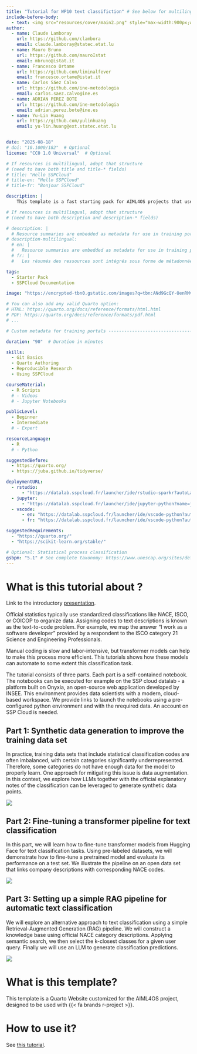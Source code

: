 ```yaml
---
title: "Tutorial for WP10 text classifiction" # See below for multilingual resource
include-before-body:
  - text: <img src="resources/cover/main2.png" style="max-width:900px;width:100%"><br>
author:
  - name: Claude Lamboray
    url: https://github.com/clambora
    email: claude.lamboray@statec.etat.lu
  - name: Mauro Bruno
    url: https://github.com/mauroIstat
    email: mbruno@istat.it
  - name: Francesco Ortame
    url: https://github.com/liminalfever
    email: francesco.ortame@istat.it
  - name: Carlos Sáez Calvo
    url: https://github.com/ine-metodologia
    email: carlos.saez.calvo@ine.es
  - name: ADRIAN PEREZ BOTE
    url: https://github.com/ine-metodologia
    email: adrian.perez.bote@ine.es
  - name: Yu-Lin Huang
    url: https://github.com/yulinhuang
    email: yu-lin.huang@ext.statec.etat.lu


date: "2025-08-18"
# doi: "10.1000/182"  # Optional
license: "CC0 1.0 Universal"  # Optional

# If resources is multilingual, adopt that structure
# (need to have both title and title-* fields)
# title: "Hello SSPCloud"
# title-en: "Hello SSPCloud"
# title-fr: "Bonjour SSPCloud"

description: |
    This template is a fast starting pack for AIML4OS projects that use `R`. For `Python` projects, see [this `Github` repository](https://github.com/InseeFrLab/AIML4OS-template-quarto-python).

# If resources is multilingual, adopt that structure
# (need to have both description and description-* fields)

# description: |
  # Resource summaries are embedded as metadata for use in training portals and for sharing on social media.
# description-multilingual:
  # en: |
  #   Resource summaries are embedded as metadata for use in training portals and for sharing on social media.
  # fr: |
  #   Les résumés des ressources sont intégrés sous forme de métadonnées, utiles pour les portails de formation ou le partage sur les réseaux sociaux.

tags:
  - Starter Pack
  - SSPCloud Documentation

image: "https://encrypted-tbn0.gstatic.com/images?q=tbn:ANd9GcQY-OenRMvFyZUfDm_snUCxpV4SyaHvUeqObA&s"

# You can also add any valid Quarto option:
# HTML: https://quarto.org/docs/reference/formats/html.html
# PDF: https://quarto.org/docs/reference/formats/pdf.html
# ...

# Custom metadata for training portals -------------------------------------

duration: "90"  # Duration in minutes

skills:
  - Git Basics
  - Quarto Authoring
  - Reproducible Research
  - Using SSPCloud

courseMaterial:
  - R Scripts
  # - Videos
  # - Jupyter Notebooks

publicLevel:
  - Beginner
  - Intermediate
  # - Expert

resourceLanguage:
  - R
  # - Python

suggestedBefore:
  - https://quarto.org/
  - https://juba.github.io/tidyverse/

deploymentURL:
  - rstudio:
      - "https://datalab.sspcloud.fr/launcher/ide/rstudio-sparkr?autoLaunch=true&init.personalInit=%C2%ABhttps%3A%2F%2Fraw.githubusercontent.com%2FInseeFrLab%2Fformation-bceao%2Fmain%2Ftp%2Finit-tp.sh%C2%BB&resources.limits.memory=%C2%AB100Gi%C2%BB&persistence.size=%C2%AB40Gi%C2%BB&init.personalInitArgs=%C2%ABen%C2%BB"
  - jupyter:
      - "https://datalab.sspcloud.fr/launcher/ide/jupyter-python?name=jupyter-python&shared=false&version=1.13.44&autoLaunch=true&init.personalInit=%C2%ABhttps%3A%2F%2Fraw.githubusercontent.com%2Flinogaliana%2Fpython-datascientist%2Fmaster%2Fsspcloud%2Finit-jupyter.sh%C2%BB&init.personalInitArgs=%C2%ABen%2Fmanipulation%2001_numpy%C2%BB"
  - vscode:
      - en: "https://datalab.sspcloud.fr/launcher/ide/vscode-python?autoLaunch=true&onyxia.friendlyName=%C2%AB03_geopandas_intro%C2%BB&init.personalInit=%C2%ABhttps%3A%2F%2Fraw.githubusercontent.com%2Flinogaliana%2Fpython-datascientist%2Fmaster%2Fsspcloud%2Finit-vscode.sh%C2%BB&init.personalInitArgs=%C2%ABen/manipulation%2003_geopandas_intro%C2%BB&security.allowlist.enabled=false"
      - fr: "https://datalab.sspcloud.fr/launcher/ide/vscode-python?autoLaunch=true&onyxia.friendlyName=%C2%AB03_geopandas_intro%C2%BB&init.personalInit=%C2%ABhttps%3A%2F%2Fraw.githubusercontent.com%2Flinogaliana%2Fpython-datascientist%2Fmaster%2Fsspcloud%2Finit-vscode.sh%C2%BB&init.personalInitArgs=%C2%ABen/manipulation%2003_geopandas_intro%C2%BB&security.allowlist.enabled=false"

suggestedRequirements:
  - "https://quarto.org/"
  - "https://scikit-learn.org/stable/"

# Optional: Statistical process classification
gsbpm: "5.1" # See complete taxonomy: https://www.unescap.org/sites/default/d8files/event-documents/GSBPM_v5.1_R_for_SBP_8-18Apr2024.pdf
---
```



# What is this tutorial about ?
Link to the introductory [presentation](chapters/0_intro/introduction.pdf).


Official statistics typically use standardized classifications like NACE, ISCO, or COICOP to organize data. Assigning codes to text descriptions is known as the text-to-code problem. For example, we map the answer “I work as a software developer” provided by a respondent  to the ISCO category 21 Science and Engineering Professionals.  

Manual coding is slow and labor-intensive, but transformer models can help to make this process more efficient. This tutorials shows how these models can automate to some extent this classification task.

The tutorial consists of three parts. Each part is a self-contained notebook. The notebooks can  be executed for example on the SSP cloud datalab - a platform built on Onyxia, an open-source web application developed by INSEE. This environment provides data scientists with a modern, cloud-based workspace. We provide links to launch the notebooks using a pre-configured python environment and with the nrequired data. An account on SSP Cloud is needed.    


## Part 1: Synthetic data generation to improve the training data set

In practice, training data sets that include statistical classification codes are often imbalanced, with certain categories significantly underrepresented. Therefore, some categories do not have enough data for the model to properly learn. One approach for mitigating this issue is data augmentation. In this context, we explore how LLMs together with the official explanatory notes of the classification can be leveraged to generate synthetic data points. 

![](chapters/0_intro/Part1-picture.png)

## Part 2: Fine-tuning a transformer pipeline for text classification

In this part, we will learn how to fine-tune transformer models from Hugging Face for text classification tasks. Using pre-labeled datasets, we will demonstrate how to fine-tune a pretrained model and evaluate its performance on a test set. We illustrate the pipeline on an open data set that links company descriptions with corresponding NACE codes.

![](chapters/0_intro/Part2-picture.png)


## Part 3: Setting up a simple RAG pipeline for automatic text classification

We will explore an alternative approach to text classification using a simple Retrieval-Augmented Generation (RAG) pipeline. We
will	construct a knowledge base using official NACE category descriptions. Applying semantic search, we then select the k-closest classes for a given user query. Finally we will use an LLM to generate classification predictions.

![](chapters/0_intro/Part3-picture.png)

# What is this template?

This template is a Quarto Website customized for the AIML4OS project, designed to be used with {{< fa brands r-project >}}.

# How to use it?

See [this tutorial](https://inseefrlab.github.io/formation-starting-pack/).




